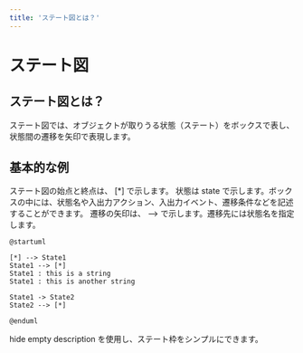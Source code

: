 ```yaml
---
title: 'ステート図とは？'
---
```


# ステート図

## ステート図とは？

ステート図では、オブジェクトが取りうる状態（ステート）をボックスで表し、状態間の遷移を矢印で表現します。

## 基本的な例

ステート図の始点と終点は、 [*] で示します。
状態は state で示します。ボックスの中には、状態名や入出力アクション、入出力イベント、遷移条件などを記述することができます。
遷移の矢印は、 --> で示します。遷移先には状態名を指定します。

```
@startuml

[*] --> State1
State1 --> [*]
State1 : this is a string
State1 : this is another string

State1 -> State2
State2 --> [*]

@enduml

```

hide empty description を使用し、ステート枠をシンプルにできます。

